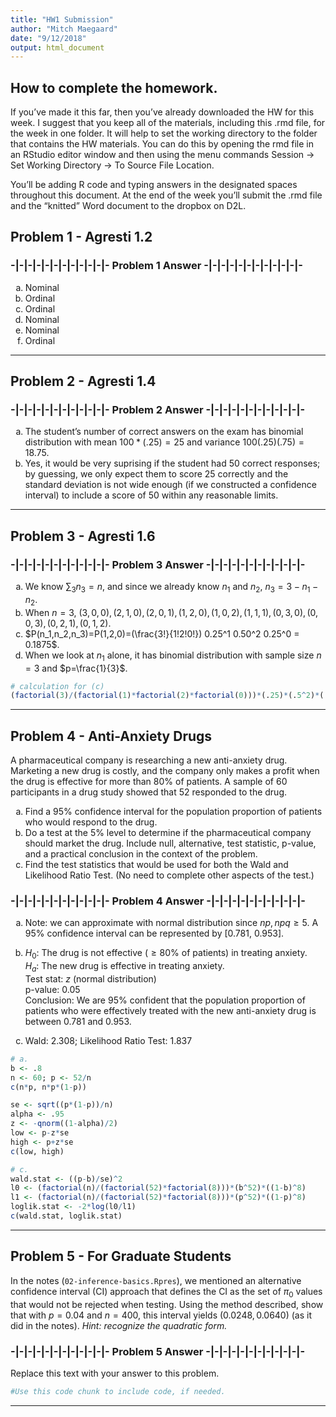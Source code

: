 ```yaml
---
title: "HW1 Submission"
author: "Mitch Maegaard"
date: "9/12/2018"
output: html_document
---
```


## How to complete the homework.

If you've made it this far, then you've already downloaded the HW for this week.  I suggest that you keep all of the materials, including this .rmd file,  for the week in one folder.  It will help to set the working directory to the folder that contains the HW materials.  You can do this by opening the rmd file in an RStudio editor window and then using the menu commands Session -> Set Working Directory -> To Source File Location.

You'll be adding R code and typing answers in the designated spaces throughout this document.  At the end of the week you'll submit the .rmd file and the "knitted" Word document to the dropbox on D2L.  



## Problem 1 - Agresti 1.2

### -|-|-|-|-|-|-|-|-|-|-|- Problem 1 Answer -|-|-|-|-|-|-|-|-|-|-|-

a. Nominal  
b. Ordinal  
c. Ordinal  
d. Nominal  
e. Nominal  
f. Ordinal  

---

## Problem 2 - Agresti 1.4

### -|-|-|-|-|-|-|-|-|-|-|- Problem 2 Answer -|-|-|-|-|-|-|-|-|-|-|-

a. The student's number of correct answers on the exam has binomial distribution with mean $100*(.25)=25$ and variance $100(.25)(.75)=18.75$.  
b. Yes, it would be very suprising if the student had 50 correct responses; by guessing, we only expect them to score 25 correctly and the standard deviation is not wide enough (if we constructed a confidence interval) to include a score of 50 within any reasonable limits.

---

## Problem 3 - Agresti 1.6

### -|-|-|-|-|-|-|-|-|-|-|- Problem 3 Answer -|-|-|-|-|-|-|-|-|-|-|-

a. We know $\sum_3n_3=n$, and since we already know $n_1$ and $n_2$, $n_3=3-n_1-n_2$.  
b. When $n=3$, $(3,0,0),(2,1,0),(2,0,1),(1,2,0),(1,0,2),(1,1,1),(0,3,0),(0,0,3),(0,2,1),(0,1,2)$.  
c. $P(n_1,n_2,n_3)=P(1,2,0)=(\frac{3!}{1!2!0!}) 0.25^1 0.50^2 0.25^0 = 0.1875$.  
d. When we look at $n_1$ alone, it has binomial distribution with sample size $n=3$ and $p=\frac{1}{3}$.

```r
# calculation for (c)
(factorial(3)/(factorial(1)*factorial(2)*factorial(0)))*(.25)*(.5^2)*(.25^0)
```

---

## Problem 4 - Anti-Anxiety Drugs
A pharmaceutical company is researching a new anti-anxiety drug.  Marketing a new drug is costly, and the company only makes a profit when the drug is effective for more than 80% of patients.  A sample of 60 participants in a drug study showed that 52 responded to the drug. 

a. Find a 95% confidence interval for the population proportion of patients who would respond to the drug.  
b. Do a test at the 5% level to determine if the pharmaceutical company should market the drug.  Include null, alternative, test statistic, p-value, and a practical conclusion in the context of the problem.  
c. Find the test statistics that would be used for both the Wald and Likelihood Ratio Test. (No need to complete other aspects of the test.)

### -|-|-|-|-|-|-|-|-|-|-|- Problem 4 Answer -|-|-|-|-|-|-|-|-|-|-|-

a. Note: we can approximate with normal distribution since $np,npq \geq 5$. A $95\%$ confidence interval can be represented by [0.781, 0.953].  

b.  
$H_0$: The drug is not effective ($\geq 80\%$ of patients) in treating anxiety.  
$H_a$: The new drug is effective in treating anxiety.  
Test stat: $z$ (normal distribution)  
p-value: 0.05  
Conclusion: We are $95\%$ confident that the population proportion of patients who were effectively treated with the new anti-anxiety drug is between 0.781 and 0.953.  

c. Wald: 2.308; Likelihood Ratio Test: 1.837

```r
# a.
b <- .8
n <- 60; p <- 52/n
c(n*p, n*p*(1-p))

se <- sqrt((p*(1-p))/n)
alpha <- .95
z <- -qnorm((1-alpha)/2)
low <- p-z*se
high <- p+z*se
c(low, high)

# c.
wald.stat <- ((p-b)/se)^2
l0 <- (factorial(n)/(factorial(52)*factorial(8)))*(b^52)*((1-b)^8)
l1 <- (factorial(n)/(factorial(52)*factorial(8)))*(p^52)*((1-p)^8)
loglik.stat <- -2*log(l0/l1)
c(wald.stat, loglik.stat)
```

---

## Problem 5 - For Graduate Students
In the notes (`02-inference-basics.Rpres`), we mentioned an alternative confidence interval (CI) approach that defines the CI as the set of $\pi_0$ values that would not be rejected when testing. Using the method described, show that with $p=0.04$ and $n=400$, this interval yields $(0.0248, 0.0640)$ (as it did in the notes). *Hint: recognize the quadratic form.*

### -|-|-|-|-|-|-|-|-|-|-|- Problem 5 Answer -|-|-|-|-|-|-|-|-|-|-|-
Replace this text with your answer to this problem.

```r
#Use this code chunk to include code, if needed.
```

---
